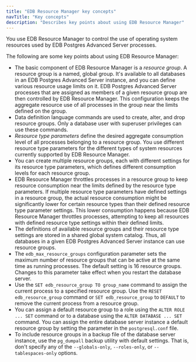 ```yaml
---
title: "EDB Resource Manager key concepts"
navTitle: "Key concepts"
description: "Describes key points about using EDB Resource Manager"
---
```


You use EDB Resource Manager to control the use of operating system resources used by EDB Postgres Advanced Server processes.

The following are some key points about using EDB Resource Manager:

-   The basic component of EDB Resource Manager is a *resource group*. A resource group is a named, global group. It's available to all databases in an EDB Postgres Advanced Server instance, and you can define various resource usage limits on it. EDB Postgres Advanced Server processes that are assigned as members of a given resource group are then controlled by EDB Resource Manager. This configuration keeps the aggregate resource use of all processes in the group near the limits defined on the group.
-   Data definition language commands are used to create, alter, and drop resource groups. Only a database user with superuser privileges can use these commands.
-   *Resource type parameters* define the desired aggregate consumption level of all processes belonging to a resource group. You use different resource type parameters for the different types of system resources currently supported by EDB Resource Manager.
-   You can create multiple resource groups, each with different settings for its resource type parameters, which defines different consumption levels for each resource group.
-   EDB Resource Manager throttles processes in a resource group to keep resource consumption near the limits defined by the resource type parameters. If multiple resource type parameters have defined settings in a resource group, the actual resource consumption might be significantly lower for certain resource types than their defined resource type parameter settings. This lower consumption happens because EDB Resource Manager throttles processes, attempting to keep all resources with defined resource type settings within their defined limits.
-   The definitions of available resource groups and their resource type settings are stored in a shared global system catalog. Thus, all databases in a given EDB Postgres Advanced Server instance can use resource groups.
-   The `edb_max_resource_groups` configuration parameter sets the maximum number of resource groups that can be active at the same time as running processes. The default setting is 16 resource groups. Changes to this parameter take effect when you restart the database server.
-   Use the `SET edb_resource_group TO group_name` command to assign the current process to a specified resource group. Use the `RESET edb_resource_group` command or `SET edb_resource_group` to `DEFAULT` to remove the current process from a resource group.
-   You can assign a default resource group to a role using the `ALTER ROLE ... SET` command or to a database using the `ALTER DATABASE ... SET` command. You can assign the entire database server instance a default resource group by setting the parameter in the `postgresql.conf` file.
-   To include resource groups in a backup file of the database server instance, use the `pg_dumpall` backup utility with default settings. That is, don't specify any of the `--globals-only`, `--roles-only`, or `--tablespaces-only` options.
